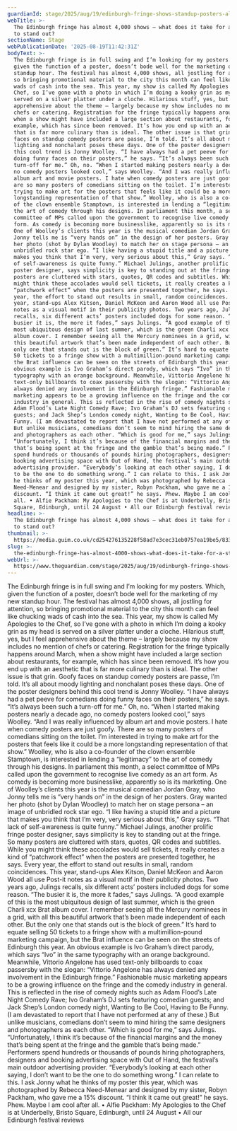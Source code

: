 ```yaml
---
guardianId: stage/2025/aug/19/edinburgh-fringe-shows-standup-posters-alfie-packham
webTitle: >-
  The Edinburgh fringe has almost 4,000 shows – what does it take for a standup
  to stand out?
sectionName: Stage
webPublicationDate: '2025-08-19T11:42:31Z'
bodyText: >-
  The Edinburgh fringe is in full swing and I’m looking for my posters. Which,
  given the function of a poster, doesn’t bode well for the marketing of my new
  standup hour. The festival has almost 4,000 shows, all jostling for attention,
  so bringing promotional material to the city this month can feel like chucking
  wads of cash into the sea. This year, my show is called My Apologies to the
  Chef, so I’ve gone with a photo in which I’m doing a kooky grin as my head is
  served on a silver platter under a cloche. Hilarious stuff, yes, but I feel
  apprehensive about the theme – largely because my show includes no mention of
  chefs or catering. Registration for the fringe typically happens around March,
  when a show might have included a large section about restaurants, for
  example, which has since been removed. It’s how you end up with an aesthetic
  that is far more culinary than is ideal. The other issue is that grin. Goofy
  faces on standup comedy posters are passe, I’m told. It’s all about moody
  lighting and nonchalant poses these days. One of the poster designers behind
  this cool trend is Jonny Woolley. “I have always had a pet peeve for comedians
  doing funny faces on their posters,” he says. “It’s always been such a
  turn-off for me.” Oh, no. “When I started making posters nearly a decade ago,
  no comedy posters looked cool,” says Woolley. “And I was really influenced by
  album art and movie posters. I hate when comedy posters are just goofy. There
  are so many posters of comedians sitting on the toilet. I’m interested in
  trying to make art for the posters that feels like it could be a more
  longstanding representation of that show.” Woolley, who is also a co-founder
  of the clown ensemble Stamptown, is interested in lending a “legitimacy” to
  the art of comedy through his designs. In parliament this month, a select
  committee of MPs called upon the government to recognise live comedy as an art
  form. As comedy is becoming more businesslike, apparently so is its marketing.
  One of Woolley’s clients this year is the musical comedian Jordan Gray, who
  Jonny tells me is “very hands on” in the design of her posters. Gray wanted
  her photo (shot by Dylan Woodley) to match her on stage persona – an image of
  unbridled rock star ego. “I like having a stupid title and a picture that
  makes you think that I’m very, very serious about this,” Gray says. “That lack
  of self-awareness is quite funny.” Michael Julings, another prolific fringe
  poster designer, says simplicity is key to standing out at the fringe. So many
  posters are cluttered with stars, quotes, QR codes and subtitles. While you
  might think these accolades would sell tickets, it really creates a kind of
  “patchwork effect” when the posters are presented together, he says. Every
  year, the effort to stand out results in small, random coincidences. This
  year, stand-ups Alex Kitson, Daniel McKeon and Aaron Wood all use Post-it
  notes as a visual motif in their publicity photos. Two years ago, Julings
  recalls, six different acts’ posters included dogs for some reason. “The
  busier it is, the more it fades,” says Julings. “A good example of this is the
  most ubiquitous design of last summer, which is the green Charli xcx Brat
  album cover. I remember seeing all the Mercury nominees in a grid, with all
  this beautiful artwork that’s been made independent of each other. But the
  only one that stands out is the block of green.” It’s hard to equate selling
  50 tickets to a fringe show with a multimillion-pound marketing campaign, but
  the Brat influence can be seen on the streets of Edinburgh this year. An
  obvious example is Ivo Graham’s direct parody, which says “Ivo” in the same
  typography with an orange background. Meanwhile, Vittorio Angelone has used
  text-only billboards to coax passersby with the slogan: “Vittorio Angelone has
  always denied any involvement in the Edinburgh fringe.” Fashionable music
  marketing appears to be a growing influence on the fringe and the comedy
  industry in general. This is reflected in the rise of comedy nights such as
  Adam Flood’s Late Night Comedy Rave; Ivo Graham’s DJ sets featuring comedian
  guests; and Jack Shep’s London comedy night, Wanting to Be Cool, Having to Be
  Funny. (I am devastated to report that I have not performed at any of these.)
  But unlike musicians, comedians don’t seem to mind hiring the same designers
  and photographers as each other. “Which is good for me,” says Julings.
  “Unfortunately, I think it’s because of the financial margins and the money
  that’s being spent at the fringe and the gamble that’s being made.” Performers
  spend hundreds or thousands of pounds hiring photographers, designers and
  booking advertising space with Out of Hand, the festival’s main outdoor
  advertising provider. “Everybody’s looking at each other saying, I don’t want
  to be the one to do something wrong.” I can relate to this. I ask Jonny what
  he thinks of my poster this year, which was photographed by Rebecca
  Need-Menear and designed by my sister, Robyn Packham, who gave me a 15%
  discount. “I think it came out great!” he says. Phew. Maybe I am cool after
  all. • Alfie Packham: My Apologies to the Chef is at Underbelly, Bristo
  Square, Edinburgh, until 24 August • All our Edinburgh festival reviews
headline: >-
  The Edinburgh fringe has almost 4,000 shows – what does it take for a standup
  to stand out?
thumbnail: >-
  https://media.guim.co.uk/cd254276135228f58ad7e3cec31eb0757ea19be5/833_292_4474_3580/500.jpg
slug: >-
  the-edinburgh-fringe-has-almost-4000-shows-what-does-it-take-for-a-standup-to-stand-out
webUrl: >-
  https://www.theguardian.com/stage/2025/aug/19/edinburgh-fringe-shows-standup-posters-alfie-packham
---
```

The Edinburgh fringe is in full swing and I’m looking for my posters. Which, given the function of a poster, doesn’t bode well for the marketing of my new standup hour. The festival has almost 4,000 shows, all jostling for attention, so bringing promotional material to the city this month can feel like chucking wads of cash into the sea. This year, my show is called My Apologies to the Chef, so I’ve gone with a photo in which I’m doing a kooky grin as my head is served on a silver platter under a cloche. Hilarious stuff, yes, but I feel apprehensive about the theme – largely because my show includes no mention of chefs or catering. Registration for the fringe typically happens around March, when a show might have included a large section about restaurants, for example, which has since been removed. It’s how you end up with an aesthetic that is far more culinary than is ideal. The other issue is that grin. Goofy faces on standup comedy posters are passe, I’m told. It’s all about moody lighting and nonchalant poses these days. One of the poster designers behind this cool trend is Jonny Woolley. “I have always had a pet peeve for comedians doing funny faces on their posters,” he says. “It’s always been such a turn-off for me.” Oh, no. “When I started making posters nearly a decade ago, no comedy posters looked cool,” says Woolley. “And I was really influenced by album art and movie posters. I hate when comedy posters are just goofy. There are so many posters of comedians sitting on the toilet. I’m interested in trying to make art for the posters that feels like it could be a more longstanding representation of that show.” Woolley, who is also a co-founder of the clown ensemble Stamptown, is interested in lending a “legitimacy” to the art of comedy through his designs. In parliament this month, a select committee of MPs called upon the government to recognise live comedy as an art form. As comedy is becoming more businesslike, apparently so is its marketing. One of Woolley’s clients this year is the musical comedian Jordan Gray, who Jonny tells me is “very hands on” in the design of her posters. Gray wanted her photo (shot by Dylan Woodley) to match her on stage persona – an image of unbridled rock star ego. “I like having a stupid title and a picture that makes you think that I’m very, very serious about this,” Gray says. “That lack of self-awareness is quite funny.” Michael Julings, another prolific fringe poster designer, says simplicity is key to standing out at the fringe. So many posters are cluttered with stars, quotes, QR codes and subtitles. While you might think these accolades would sell tickets, it really creates a kind of “patchwork effect” when the posters are presented together, he says. Every year, the effort to stand out results in small, random coincidences. This year, stand-ups Alex Kitson, Daniel McKeon and Aaron Wood all use Post-it notes as a visual motif in their publicity photos. Two years ago, Julings recalls, six different acts’ posters included dogs for some reason. “The busier it is, the more it fades,” says Julings. “A good example of this is the most ubiquitous design of last summer, which is the green Charli xcx Brat album cover. I remember seeing all the Mercury nominees in a grid, with all this beautiful artwork that’s been made independent of each other. But the only one that stands out is the block of green.” It’s hard to equate selling 50 tickets to a fringe show with a multimillion-pound marketing campaign, but the Brat influence can be seen on the streets of Edinburgh this year. An obvious example is Ivo Graham’s direct parody, which says “Ivo” in the same typography with an orange background. Meanwhile, Vittorio Angelone has used text-only billboards to coax passersby with the slogan: “Vittorio Angelone has always denied any involvement in the Edinburgh fringe.” Fashionable music marketing appears to be a growing influence on the fringe and the comedy industry in general. This is reflected in the rise of comedy nights such as Adam Flood’s Late Night Comedy Rave; Ivo Graham’s DJ sets featuring comedian guests; and Jack Shep’s London comedy night, Wanting to Be Cool, Having to Be Funny. (I am devastated to report that I have not performed at any of these.) But unlike musicians, comedians don’t seem to mind hiring the same designers and photographers as each other. “Which is good for me,” says Julings. “Unfortunately, I think it’s because of the financial margins and the money that’s being spent at the fringe and the gamble that’s being made.” Performers spend hundreds or thousands of pounds hiring photographers, designers and booking advertising space with Out of Hand, the festival’s main outdoor advertising provider. “Everybody’s looking at each other saying, I don’t want to be the one to do something wrong.” I can relate to this. I ask Jonny what he thinks of my poster this year, which was photographed by Rebecca Need-Menear and designed by my sister, Robyn Packham, who gave me a 15% discount. “I think it came out great!” he says. Phew. Maybe I am cool after all. • Alfie Packham: My Apologies to the Chef is at Underbelly, Bristo Square, Edinburgh, until 24 August • All our Edinburgh festival reviews
